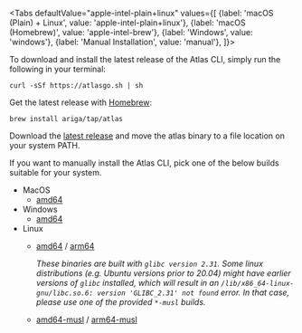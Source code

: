 
<Tabs
defaultValue="apple-intel-plain+linux"
values={[
{label: 'macOS (Plain) + Linux', value: 'apple-intel-plain+linux'},
{label: 'macOS (Homebrew)', value: 'apple-intel-brew'},
{label: 'Windows', value: 'windows'},
{label: 'Manual Installation', value: 'manual'},
]}>
<TabItem value="apple-intel-plain+linux">

To download and install the latest release of the Atlas CLI, simply run the following in your terminal:

```shell
curl -sSf https://atlasgo.sh | sh
```

</TabItem>
<TabItem value="apple-intel-brew">

Get the latest release with [Homebrew](https://brew.sh/):

```shell
brew install ariga/tap/atlas
```

</TabItem>
<TabItem value="windows">

Download the [latest release](https://release.ariga.io/atlas/atlas-windows-amd64-latest.exe) and
move the atlas binary to a file location on your system PATH.

</TabItem>
<TabItem value="manual">

If you want to manually install the Atlas CLI, pick one of the below builds suitable for your system.

* MacOS
  * [amd64](https://release.ariga.io/atlas/atlas-darwin-amd64-latest)
* Windows
  * [amd64](https://release.ariga.io/atlas/atlas-windows-amd64-latest.exe)
* Linux
  * [amd64](https://release.ariga.io/atlas/atlas-linux-amd64-latest) / [arm64](https://release.ariga.io/atlas/atlas-linux-arm64-latest)

    _These binaries are built with `glibc version 2.31`. Some linux distributions (e.g. Ubuntu versions prior to 20.04)
    might have earlier versions of `glibc` installed, which will result in an
    `/lib/x86_64-linux-gnu/libc.so.6: version 'GLIBC_2.31' not found` error. In that case, please use one of the
    provided `*-musl` builds._

  * [amd64-musl](https://release.ariga.io/atlas/atlas-linux-amd64-musl-latest) / [arm64-musl](https://release.ariga.io/atlas/atlas-linux-arm64-musl-latest)

</TabItem>
</Tabs>